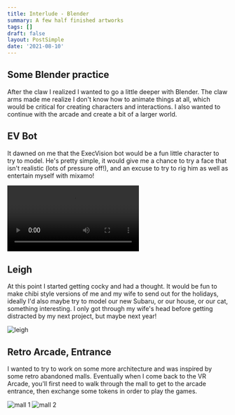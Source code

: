 ```yaml
---
title: Interlude - Blender
summary: A few half finished artworks
tags: []
draft: false
layout: PostSimple
date: '2021-08-10'
---
```


## Some Blender practice

After the claw I realized I wanted to go a little deeper with Blender. The claw arms made me realize I don't know how to animate things at all, which would be critical for creating characters and interactions. I also wanted to continue with the arcade and create a bit of a larger world.

## EV Bot

It dawned on me that the ExecVision bot would be a fun little character to try to model. He's pretty simple, it would give me a chance to try a face that isn't realistic (lots of pressure off!), and an excuse to try to rig him as well as entertain myself with mixamo!

<video controls >
    <source src="/static/videos/blender/ev-dancing.mp4"/>
</video>

## Leigh

At this point I started getting cocky and had a thought. It would be fun to make chibi style versions of me and my wife to send out for the holidays, ideally I'd also maybe try to model our new Subaru, or our house, or our cat, something interesting. I only got through my wife's head before getting distracted by my next project, but maybe next year!

![leigh](/static/images/blender/leigh.png)

## Retro Arcade, Entrance

I wanted to try to work on some more architecture and was inspired by some retro abandoned malls. Eventually when I come back to the VR Arcade, you'll first need to walk through the mall to get to the arcade entrance, then exchange some tokens in order to play the games.

![mall 1](/static/images/blender/mall-1.png)
![mall 2](/static/images/blender/mall-2.png)